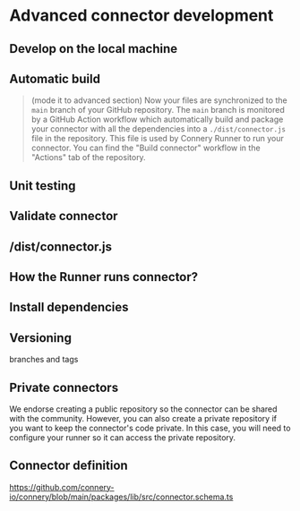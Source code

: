 # Advanced connector development

## Develop on the local machine

## Automatic build

> (mode it to advanced section) Now your files are synchronized to the `main` branch of your GitHub repository. The `main` branch is monitored by a GitHub Action workflow which automatically build and package your connector with all the dependencies into a `./dist/connector.js` file in the repository. This file is used by Connery Runner to run your connector.
> You can find the "Build connector" workflow in the "Actions" tab of the repository.

## Unit testing

## Validate connector

## /dist/connector.js

## How the Runner runs connector?

## Install dependencies

## Versioning

branches and tags

## Private connectors

We endorse creating a public repository so the connector can be shared with the community.
However, you can also create a private repository if you want to keep the connector's code private.
In this case, you will need to configure your runner so it can access the private repository.

## Connector definition

https://github.com/connery-io/connery/blob/main/packages/lib/src/connector.schema.ts
